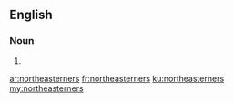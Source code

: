 ==English==

===Noun===
{{head|en|noun plural form}}

# {{plural of|northeasterner|lang=en}}

[[ar:northeasterners]]
[[fr:northeasterners]]
[[ku:northeasterners]]
[[my:northeasterners]]